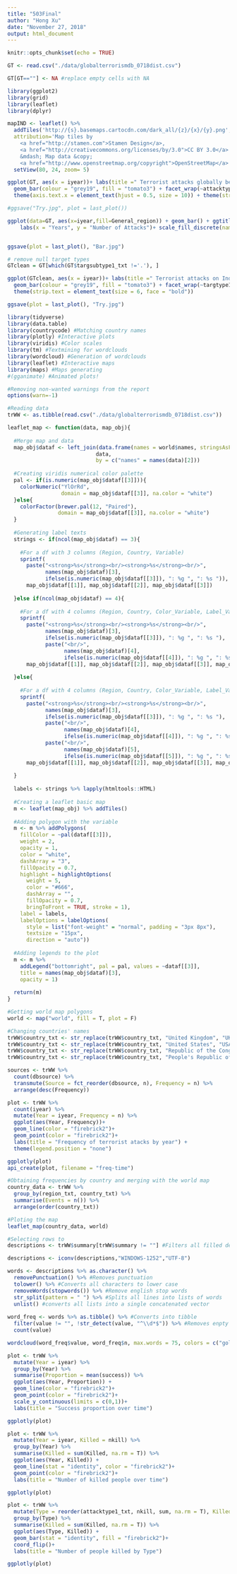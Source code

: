 ```yaml
---
title: "503Final"
author: "Hong Xu"
date: "November 27, 2018"
output: html_document
---
```


```r
knitr::opts_chunk$set(echo = TRUE)
```

```r
GT <- read.csv("./data/globalterrorismdb_0718dist.csv")

GT[GT==""] <- NA #replace empty cells with NA
```


```r
library(ggplot2)
library(grid)
library(leaflet)
library(dplyr)
```

```r
mapIND <- leaflet() %>% 
  addTiles('http://{s}.basemaps.cartocdn.com/dark_all/{z}/{x}/{y}.png',
  attribution='Map tiles by 
    <a href="http://stamen.com">Stamen Design</a>, 
    <a href="http://creativecommons.org/licenses/by/3.0">CC BY 3.0</a> 
    &mdash; Map data &copy; 
    <a href="http://www.openstreetmap.org/copyright">OpenStreetMap</a>') %>%
  setView(80, 24, zoom= 5)

```


```r
ggplot(GT, aes(x = iyear))+ labs(title =" Terrorist attacks globally between 1970-2017 by attack type", x = "Years", y = "Number of Attacks", size = 15) + 
  geom_bar(colour = "grey19", fill = "tomato3") + facet_wrap(~attacktype1_txt, ncol = 3) + 
  theme(axis.text.x = element_text(hjust = 0.5, size = 10)) + theme(strip.text = element_text(size = 8, face = "bold"))

#ggsave("Try.jpg", plot = last_plot())
```

```r
ggplot(data=GT, aes(x=iyear,fill=General_region)) + geom_bar() + ggtitle("Yearly Terrorist Attacks by Region")+         
    labs(x = "Years", y = "Number of Attacks")+ scale_fill_discrete(name = "Region")+scale_fill_manual(values=c('dodgerblue4','darkgoldenrod3','blue', 'deeppink4','green','darkorchid3'))


ggsave(plot = last_plot(), "Bar.jpg")
```

```r
# remove null target types
GTclean = GT[which(GT$targsubtype1_txt !='.'), ] 

ggplot(GTclean, aes(x = iyear))+ labs(title =" Terrorist attacks on India between 1970-2015 by TARGET type", x = "Years", y = "Number of Attacks") + 
  geom_bar(colour = "grey19", fill = "tomato3") + facet_wrap(~targtype1_txt, ncol = 4) + theme(axis.text.x = element_text(hjust = 1, size = 12))+
  theme(strip.text = element_text(size = 6, face = "bold"))

ggsave(plot = last_plot(), "Try.jpg")
```

```r
library(tidyverse) 
library(data.table) 
library(countrycode) #Matching country names
library(plotly) #Interactive plots
library(viridis) #Color scales
library(tm) #Textmining for wordclouds
library(wordcloud) #Generation of wordclouds
library(leaflet) #Interactive maps
library(maps) #Maps generating
#(gganimate) #Animated plots!

#Removing non-wanted warnings from the report
options(warn=-1)

#Reading data
trWW <- as.tibble(read.csv("./data/globalterrorismdb_0718dist.csv"))
```

```r
leaflet_map <- function(data, map_obj){
  
  #Merge map and data
  map_obj$dataf <- left_join(data.frame(names = world$names, stringsAsFactors = F), 
                            data, 
                            by = c("names" = names(data)[2]))
  
  #Creating viridis numerical color palette
  pal <- if(is.numeric(map_obj$dataf[[3]])){
    colorNumeric("YlOrRd", 
                 domain = map_obj$dataf[[3]], na.color = "white")
  }else{
    colorFactor(brewer.pal(12, "Paired"), 
                domain = map_obj$dataf[[3]], na.color = "white")
  }
  
  #Generating label texts
  strings <- if(ncol(map_obj$dataf) == 3){
    
    #For a df with 3 columns (Region, Country, Variable)
    sprintf(
      paste("<strong>%s</strong><br/><strong>%s</strong><br/>", 
            names(map_obj$dataf)[3], 
            ifelse(is.numeric(map_obj$dataf[[3]]), ": %g ", ": %s ")),
      map_obj$dataf[[1]], map_obj$dataf[[2]], map_obj$dataf[[3]])
    
  }else if(ncol(map_obj$dataf) == 4){
    
    #For a df with 4 columns (Region, Country, Color_Variable, Label_Variable)
    sprintf(
      paste("<strong>%s</strong><br/><strong>%s</strong><br/>", 
            names(map_obj$dataf)[3], 
            ifelse(is.numeric(map_obj$dataf[[3]]), ": %g ", ": %s "), 
            paste("<br/>", 
                  names(map_obj$dataf)[4], 
                  ifelse(is.numeric(map_obj$dataf[[4]]), ": %g ", ": %s "))),
      map_obj$dataf[[1]], map_obj$dataf[[2]], map_obj$dataf[[3]], map_obj$dataf[[4]])
    
  }else{
    
    #For a df with 4 columns (Region, Country, Color_Variable, Label_Variable, Label_Variable)
    sprintf(
      paste("<strong>%s</strong><br/><strong>%s</strong><br/>", 
            names(map_obj$dataf)[3], 
            ifelse(is.numeric(map_obj$dataf[[3]]), ": %g ", ": %s "), 
            paste("<br/>", 
                  names(map_obj$dataf)[4], 
                  ifelse(is.numeric(map_obj$dataf[[4]]), ": %g ", ": %s ")),
            paste("<br/>", 
                  names(map_obj$dataf)[5], 
                  ifelse(is.numeric(map_obj$dataf[[5]]), ": %g ", ": %s "))),
      map_obj$dataf[[1]], map_obj$dataf[[2]], map_obj$dataf[[3]], map_obj$dataf[[4]], map_obj$dataf[[5]])
    
  }
  
  labels <- strings %>% lapply(htmltools::HTML)
  
  #Creating a leaflet basic map
  m <- leaflet(map_obj) %>% addTiles()
  
  #Adding polygon with the variable
  m <- m %>% addPolygons(
    fillColor = ~pal(dataf[[3]]),
    weight = 2,
    opacity = 1,
    color = "white",
    dashArray = "3",
    fillOpacity = 0.7,
    highlight = highlightOptions(
      weight = 5,
      color = "#666",
      dashArray = "",
      fillOpacity = 0.7,
      bringToFront = TRUE, stroke = 1),
    label = labels,
    labelOptions = labelOptions(
      style = list("font-weight" = "normal", padding = "3px 8px"),
      textsize = "15px",
      direction = "auto"))
  
  #Adding legends to the plot
  m <- m %>%
    addLegend("bottomright", pal = pal, values = ~dataf[[3]],
    title = names(map_obj$dataf)[3],
    opacity = 1)
  
  return(m)
}
```

```r
#Getting world map polygons
world <- map("world", fill = T, plot = F)

#Changing countries' names
trWW$country_txt <- str_replace(trWW$country_txt, "United Kingdom", "UK:Great Britain")
trWW$country_txt <- str_replace(trWW$country_txt, "United States", "USA")
trWW$country_txt <- str_replace(trWW$country_txt, "Republic of the Congo", "Republic of Congo")
trWW$country_txt <- str_replace(trWW$country_txt, "People's Republic of the Congo", "Republic of Congo")
```

```r
sources <- trWW %>% 
  count(dbsource) %>%
  transmute(Source = fct_reorder(dbsource, n), Frequency = n) %>%
  arrange(desc(Frequency))
```

```r
plot <- trWW %>%
  count(iyear) %>%
  mutate(Year = iyear, Frequency = n) %>%
  ggplot(aes(Year, Frequency))+
  geom_line(color = "firebrick2")+
  geom_point(color = "firebrick2")+
  labs(title = "Frequency of terrorist atacks by year") +
  theme(legend.position = "none")

ggplotly(plot)
api_create(plot, filename = "freq-time")
```

```r
#Obtaining frequencies by country and merging with the world map
country_data <- trWW %>% 
  group_by(region_txt, country_txt) %>% 
  summarise(Events = n()) %>%
  arrange(order(country_txt))

#Ploting the map
leaflet_map(country_data, world)

```

```r
#Selecting rows to 
descriptions <- trWW$summary[trWW$summary != ""] #Filters all filled descriptions

descriptions <- iconv(descriptions,"WINDOWS-1252","UTF-8")

words <- descriptions %>% as.character() %>%
  removePunctuation() %>% #Removes punctuation
  tolower() %>% #Converts all characters to lower case
  removeWords(stopwords()) %>% #Remove english stop words
  str_split(pattern = " ") %>% #Splits all lines into lists of words
  unlist() #converts all lists into a single concatenated vector
  
word_freq <- words %>% as.tibble() %>% #Converts into tibble
  filter(value != "", !str_detect(value, "^\\d*$")) %>% #Removes enpty and number-only words
  count(value)

wordcloud(word_freq$value, word_freq$n, max.words = 75, colors = c("gold", "chocolate", "darkorange",  "firebrick3"), random.order = FALSE)

```

```r
plot <- trWW %>%
  mutate(Year = iyear) %>%
  group_by(Year) %>%
  summarise(Proportion = mean(success)) %>%
  ggplot(aes(Year, Proportion)) +
  geom_line(color = "firebrick2")+
  geom_point(color = "firebrick2")+
  scale_y_continuous(limits = c(0,1))+
  labs(title = "Success proportion over time")

ggplotly(plot)
```

```r
plot <- trWW %>%
  mutate(Year = iyear, Killed = nkill) %>%
  group_by(Year) %>%
  summarise(Killed = sum(Killed, na.rm = T)) %>%
  ggplot(aes(Year, Killed)) +
  geom_line(stat = "identity", color = "firebrick2")+
  geom_point(color = "firebrick2")+
  labs(title = "Number of killed people over time")

ggplotly(plot)

```

```r
plot <- trWW %>%
  mutate(Type = reorder(attacktype1_txt, nkill, sum, na.rm = T), Killed = nkill) %>%
  group_by(Type) %>%
  summarise(Killed = sum(Killed, na.rm = T)) %>%
  ggplot(aes(Type, Killed)) +
  geom_bar(stat = "identity", fill = "firebrick2")+
  coord_flip()+
  labs(title = "Number of people killed by Type")

ggplotly(plot)

```










